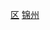 {{Catnav|頁面分類|...|市辖区|辽宁市辖区}}
{{Catnav|頁面分類|...|辽宁县级行政区|锦州区县市}}
{{Catnav|頁面分類|...|辽宁地级市|锦州|锦州行政区划|锦州区县市}}
[[Category:锦州区县市|区]]
[[Category:辽宁市辖区|锦州]]
{{catmore|古塔区|锦州市古塔区}}